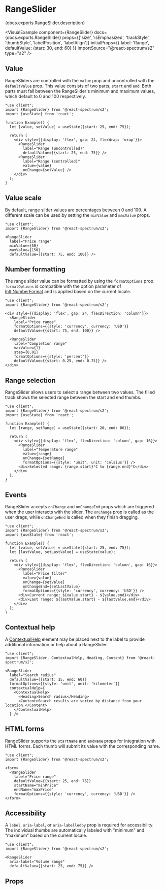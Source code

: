 

# RangeSlider

<PageDescription>{docs.exports.RangeSlider.description}</PageDescription>

<VisualExample
  component={RangeSlider}
  docs={docs.exports.RangeSlider}
  props={['size', 'isEmphasized', 'trackStyle', 'thumbStyle', 'labelPosition', 'labelAlign']}
  initialProps={{
    label: 'Range',
    defaultValue: {start: 30, end: 60}
  }}
  importSource="@react-spectrum/s2"
  type="s2" />

## Value

RangeSliders are controlled with the `value` prop and uncontrolled with the `defaultValue` prop. This value consists of two parts, `start` and `end`. Both parts must fall between the RangeSlider's minimum and maximum values, which default to 0 and 100 respectively.

```tsx render hideImports
"use client";
import {RangeSlider} from '@react-spectrum/s2';
import {useState} from 'react';

function Example() {
  let [value, setValue] = useState({start: 25, end: 75});
  
  return (
    <div style={{display: 'flex', gap: 24, flexWrap: 'wrap'}}>
      <RangeSlider
        label="Range (uncontrolled)"
        defaultValue={{start: 25, end: 75}} />
      <RangeSlider
        label="Range (controlled)"
        value={value}
        onChange={setValue} />
    </div>
  );
}
```

## Value scale

By default, range slider values are percentages between 0 and 100. A different scale can be used by setting the `minValue` and `maxValue` props.

```tsx render hideImports
"use client";
import {RangeSlider} from '@react-spectrum/s2';

<RangeSlider
  label="Price range"
  minValue={50}
  maxValue={150}
  defaultValue={{start: 75, end: 100}} />
```

## Number formatting

The range slider value can be formatted by using the `formatOptions` prop. `formatOptions` is compatible with the option parameter of [Intl.NumberFormat](https://developer.mozilla.org/en-US/docs/Web/JavaScript/Reference/Global_Objects/NumberFormat) and is applied based on the current locale.

```tsx render hideImports
"use client";
import {RangeSlider} from '@react-spectrum/s2';

<div style={{display: 'flex', gap: 24, flexDirection: 'column'}}>
  <RangeSlider
    label="Price range"
    formatOptions={{style: 'currency', currency: 'USD'}}
    defaultValue={{start: 75, end: 100}} />
  
  <RangeSlider
    label="Completion range"
    maxValue={1}
    step={0.01}
    formatOptions={{style: 'percent'}}
    defaultValue={{start: 0.25, end: 0.75}} />
</div>
```

## Range selection

RangeSlider allows users to select a range between two values. The filled track shows the selected range between the start and end thumbs.

```tsx render hideImports
"use client";
import {RangeSlider} from '@react-spectrum/s2';
import {useState} from 'react';

function Example() {
  let [range, setRange] = useState({start: 20, end: 80});

  return (
    <div style={{display: 'flex', flexDirection: 'column', gap: 16}}>
      <RangeSlider
        label="Temperature range"
        value={range}
        onChange={setRange}
        formatOptions={{style: 'unit', unit: 'celsius'}} />
      <div>Selected range: {range.start}°C to {range.end}°C</div>
    </div>
  );
}
```

## Events

RangeSlider accepts `onChange` and `onChangeEnd` props which are triggered when the user interacts with the slider. The `onChange` prop is called as the user drags, while `onChangeEnd` is called when they finish dragging.

```tsx render hideImports
"use client";
import {RangeSlider} from '@react-spectrum/s2';
import {useState} from 'react';

function Example() {
  let [value, setValue] = useState({start: 25, end: 75});
  let [lastValue, setLastValue] = useState(value);

  return (
    <div style={{display: 'flex', flexDirection: 'column', gap: 16}}>
      <RangeSlider
        label="Price filter"
        value={value}
        onChange={setValue}
        onChangeEnd={setLastValue}
        formatOptions={{style: 'currency', currency: 'USD'}} />
      <div>Current range: ${value.start} - ${value.end}</div>
      <div>Last range: ${lastValue.start} - ${lastValue.end}</div>
    </div>
  );
}
```

## Contextual help

A [ContextualHelp](ContextualHelp.html) element may be placed next to the label to provide additional information or help about a RangeSlider.

```tsx render hideImports
"use client";
import {RangeSlider, ContextualHelp, Heading, Content} from '@react-spectrum/s2';

<RangeSlider
  label="Search radius"
  defaultValue={{start: 15, end: 60}}
  formatOptions={{style: 'unit', unit: 'kilometer'}}
  contextualHelp={
    <ContextualHelp>
      <Heading>Search radius</Heading>
      <Content>Search results are sorted by distance from your location.</Content>
    </ContextualHelp>
  } />
```

## HTML forms

RangeSlider supports the `startName` and `endName` props for integration with HTML forms. Each thumb will submit its value with the corresponding name.

```tsx render hideImports
"use client";
import {RangeSlider} from '@react-spectrum/s2';

<form>
  <RangeSlider
    label="Price range"
    defaultValue={{start: 25, end: 75}}
    startName="minPrice"
    endName="maxPrice"
    formatOptions={{style: 'currency', currency: 'USD'}} />
</form>
```

## Accessibility

A `label`, `aria-label`, or `aria-labelledby` prop is required for accessibility. The individual thumbs are automatically labeled with "minimum" and "maximum" based on the current locale.

```tsx render hideImports
"use client";
import {RangeSlider} from '@react-spectrum/s2';

<RangeSlider
  aria-label="Volume range"
  defaultValue={{start: 25, end: 75}} />
```

## Props

<PropTable component={docs.exports.RangeSlider} links={docs.links} />
